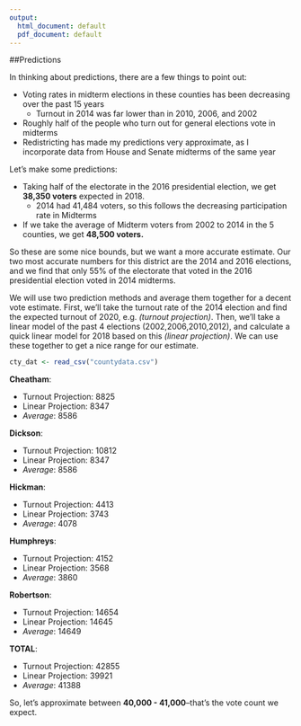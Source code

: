 ```yaml
---
output:
  html_document: default
  pdf_document: default
---
```

##Predictions

In thinking about predictions, there are a few things to point out:  

+ Voting rates in midterm elections in these counties has been decreasing over the past 15 years
    + Turnout in 2014 was far lower than in 2010, 2006, and 2002
+ Roughly half of the people who turn out for general elections vote in midterms
+ Redistricting has made my predictions very approximate, as I incorporate data from House and Senate midterms of the same year  

Let's make some predictions:  

+ Taking half of the electorate in the 2016 presidential election, we get **38,350 voters** expected in 2018.
    + 2014 had 41,484 voters, so this follows the decreasing participation rate in Midterms
+ If we take the average of Midterm voters from 2002 to 2014 in the 5 counties, we get **48,500 voters.**

So these are some nice bounds, but we want a more accurate estimate. Our two most accurate numbers for this district are the 2014 and 2016 elections, and we find that only 55% of the electorate that voted in the 2016 presidential election voted in 2014 midterms. 

We will use two prediction methods and average them together for a decent vote estimate. First, we'll take the turnout rate of the 2014 election and find the expected turnout of 2020, e.g. *(turnout projection)*. Then, we'll take a linear model of the past 4 elections (2002,2006,2010,2012), and calculate a quick linear model for 2018 based on this *(linear projection)*. We can use these together to get a nice range for our estimate. 

```r
cty_dat <- read_csv("countydata.csv")


```


**Cheatham**:

+ Turnout Projection: 8825  
+ Linear Projection: 8347  
+ *Average*: 8586  
  
**Dickson**:

+ Turnout Projection: 10812
+ Linear Projection: 8347
+ *Average*: 8586
  
**Hickman**:

+ Turnout Projection: 4413
+ Linear Projection: 3743
+ *Average*: 4078
  
**Humphreys**:

+ Turnout Projection: 4152
+ Linear Projection: 3568
+ *Average*: 3860
  
**Robertson**:

+ Turnout Projection: 14654
+ Linear Projection: 14645
+ *Average*: 14649
  
**TOTAL**:

+ Turnout Projection: 42855
+ Linear Projection: 39921
+ *Average*: 41388

So, let's approximate between **40,000 - 41,000**--that's the vote count we expect.
